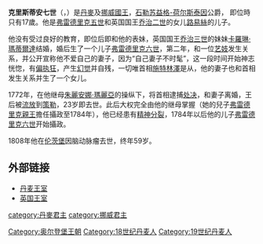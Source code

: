 {{noteTA
|G1=PoliticiansUK
|G2=People
|G3=Country
}}
{{Infobox royalty
| name         = 克里斯蒂安七世
| image        = Christian VII 1772 by Roslin.jpg
| image_size   = 230px
| succession   = [[丹麥-挪威|丹麥和挪威聯合王國]]國王
| reign        = 1766年1月14日-1808年3月13日（{{age in years and days|1766|1|14|1808|3|13|age=no}}）
| coronation   = {{death date and age|1767|5|1|1749|1|29}}
| predecessor  = [[弗雷德里克五世|弗雷德里克五世]]
| successor    = [[弗雷德里克六世|弗雷德里克六世]]
| regent       = [[丹麥的弗雷德里克_(1753-1805)|弗雷德里克親王]]（1772年-1784年）<br>[[约翰·弗里德里希·施特林泽|约翰·弗里德里希·施特林泽]]（1771年-1772年）<br>[[弗雷德里克六世|弗雷德里克王儲]]與[[朱麗安妮·瑪麗_(不倫瑞克-沃爾芬比特爾)|朱麗安妮·瑪麗 (不倫瑞克-沃爾芬比特爾)]]|朱麗安妮·瑪麗王后]]（1784年-1808年）
| birth_date   = {{birth date|1749|1|29}}
| birth_place  = {{DEN}}[[哥本哈根|哥本哈根]][[克里斯蒂安堡宫|克里斯蒂安堡宫]]
| death_date   = {{death date and age|1808|3|13|1749|1|29}}
| death_place  = [[石勒苏益格公国|石勒苏益格公国]][[伦茨堡_(德国)|伦茨堡]]
| burial_place = [[罗斯基勒主教座堂|罗斯基勒主教座堂]]
| spouse       = {{marriage|[[大不列顛的卡羅琳·瑪蒂爾達|大不列顛的卡羅琳·瑪蒂爾達]]|1766|1772|end=離婚}}
| issue        = [[弗雷德里克六世|弗雷德里克六世]]<br>[[丹麥的路易絲·奧古斯塔|路易絲·奧古斯塔]]
| house        = [[歐登堡王朝|歐登堡王朝]]
| father       = [[弗雷德里克五世|弗雷德里克五世]]
| mother       = [[大不列顛的路易絲|大不列顛的路易絲]]
}}
'''克里斯蒂安七世'''（{{lang-da|Christian 7.}}，{{bd|1749年|1月29日|1808年|3月12日/13日|catIdx=C}}）是[[丹麥君主|丹麥]]及[[挪威君主|挪威國王]]，[[石勒苏益格-荷尔斯泰因|石勒苏益格-荷尔斯泰因]]公爵， 即位時只有17歲。他是[[弗雷德里克五世|弗雷德里克五世]]和英国国王[[乔治二世_(英國)|乔治二世]]的女儿[[大不列顛的路易絲|路易絲]]的儿子。

他没有受过良好的教育，即位后即和他的表妹，英国国王[[乔治三世|乔治三世]]的妹妹[[大不列顛的卡羅琳·瑪蒂爾達|卡羅琳·瑪蒂爾達]]结婚，婚后生了一个儿子[[弗雷德里克六世|弗雷德里克六世]]，第二年，和一位[[艺妓_(泛称)|艺妓]]发生关系，并公开宣称他不爱自己的妻子，因为“自己妻子不时髦”，这一段时间开始神志恍惚，有[[偏执狂|偏执狂]]，产生[[幻觉|幻觉]]并自残，一切唯首相[[約翰·弗里德里希·施特林澤|施特林澤]]是从，他的妻子也和首相发生关系并生了一个女儿。

1772年，在他继母[[朱麗安妮·瑪麗_(不倫瑞克-沃爾芬比特爾)|朱麗安娜·瑪麗亞]]的操纵下，将首相逮捕[[处决|处决]]，和妻子离婚，王后被[[流放|流放]]到[[策勒_(德国)|策勒]]，23岁即去世。此后大权完全由他的继母掌握（她的兒子[[丹麥的弗雷德里克_(1753-1805)|弗雷德里克親王]]擔任攝政至1784年），他已经患有[[精神分裂|精神分裂]]，1784年以后他的儿子[[弗雷德里克六世|弗雷德里克六世]]开始攝政。

1808年他在[[伦茨堡_(德国)|伦茨堡]]因脑动脉瘤去世，终年59岁。

==外部链接==
* [https://web.archive.org/web/20080323171051/http://pages.prodigy.net/ptheroff/gotha/denmark.html 丹麦王室]
* [https://web.archive.org/web/20090326125321/http://pages.prodigy.net/ptheroff/gotha/greatbritain.html 英国王室]

{{S-start}}
{{s-hou|[[歐登堡王朝|歐登堡王朝]]|1749年|1月29日|1808年|3月12日/13日}}
{{s-reg}}
{{s-before|[[弗雷德里克五世|弗雷德里克五世]]|rows=2}}
{{s-title|[[丹麥-挪威|丹麥和挪威聯合王國]]國王|1766年–1808年}}
{{s-after|[[弗雷德里克六世|弗雷德里克六世]]|rows=2}}
{{end box}}
{{丹麥君主}}
{{挪威君主}}
{{Authority control}}
{{DEFAULTSORT:Christian 07}}
[[Category:奥尔登堡王朝|Category:奥尔登堡王朝]]
[[category:丹麥君主|category:丹麥君主]]
[[category:挪威君主|category:挪威君主]]
[[Category:18世纪丹麦人|Category:18世纪丹麦人]]
[[Category:19世纪丹麦人|Category:19世纪丹麦人]]